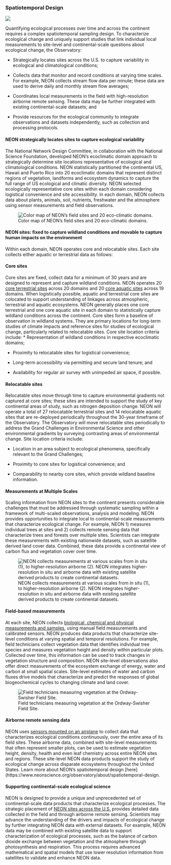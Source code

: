 ### Spatiotemporal Design

![](../Img/NEON_Earth.png)

Quantifying ecological processes over time and across the continent requires a complex spatiotemporal sampling design. To characterize ecological change and uniquely support studies that link individual local measurements to site-level and continental-scale questions about ecological change, the Observatory:

* Strategically locates sites across the U.S. to capture variability in ecological and climatological conditions;

* Collects data that monitor and record conditions at varying time scales. For example, NEON collects stream flow data per minute; these data are used to derive daily and monthly stream flow averages;

* Coordinates local measurements in the field with high-resolution airborne remote sensing. These data may be further integrated with existing continental-scale datasets; and

* Provide resources for the ecological community to integrate observations and datasets independently, such as collection and processing protocols.

#### NEON strategically locates sites to capture ecological variability
The National Network Design Committee, in collaboration with the National Science Foundation, developed NEON’s ecoclimatic domain approach to strategically determine site locations representative of ecological and climatological conditions. NEON statistically partitioned the continental US, Hawaii and Puerto Rico into 20 ecoclimatic domains that represent distinct regions of vegetation, landforms and ecosystem dynamics to capture the full range of US ecological and climatic diversity. NEON selected ecologically representative core sites within each domain considering logistical convenience and site accessibility. In each domain, NEON collects data about plants, animals, soil, nutrients, freshwater and the atmosphere using sensor measurements and field observations.

![Color map of NEON's field sites and 20 eco-climatic domains.](../Img/FieldSite_map.png)

#### NEON sites: fixed to capture wildland conditions and movable to capture human impacts on the environment
Within each domain, NEON operates core and relocatable sites. Each site collects either aquatic or terrestrial data as follows:

#### Core sites
Core sites are fixed, collect data for a minimum of 30 years and are designed to represent and capture wildland conditions. NEON operates 20 [core terrestrial sites](https://www.neonscience.org/field-sites/types-neon-field-sites) across 20 domains and 20 [core aquatic sites](https://www.neonscience.org/field-sites/types-neon-field-sites) across 19 domains. When logistically possible, aquatic and terrestrial core sites are colocated to support understanding of linkages across atmospheric, terrestrial and aquatic ecosystems. NEON generally places one core terrestrial and one core aquatic site in each domain to statistically capture wildland conditions across the continent. Core sites form a baseline of observation in wildland systems. They are primary locations for long-term studies of climate impacts and reference sites for studies of ecological change, particularly related to relocatable sites. Core site location criteria include:
* Representation of wildland conditions in respective ecoclimatic domains;

* Proximity to relocatable sites for logistical convenience;

* Long-term accessibility via permitting and secure land tenure; and

* Availability for regular air survey with unimpeded air space, if possible.

#### Relocatable sites
Relocatable sites move through time to capture environmental gradients not captured at core sites; these sites are intended to support the study of key continental areas of study, such as nitrogen deposition change. NEON will operate a total of 27 relocatable terrestrial sites and 14 relocatable aquatic sites that are re-deployed periodically throughout the 30-year timeframe of the Observatory. The Observatory will move relocatable sites periodically to address the Grand Challenges in Environmental Science and other environmental gradients by surveying contrasting areas of environmental change. Site location criteria include:

* Location in an area subject to ecological phenomena, specifically relevant to the Grand Challenges;

* Proximity to core sites for logistical convenience; and

* Comparability to nearby core sites, which provide wildland baseline information.

#### Measurements at Multiple Scales
Scaling information from NEON sites to the continent presents considerable challenges that must be addressed through systematic sampling within a framework of multi-scaled observations, analysis and modeling. NEON provides opportunities to integrate local to continental-scale measurements that characterize ecological change. For example, NEON 1) measures individual trees at sites and 2) collects remote sensing data that characterize trees and forests over multiple sites. Scientists can integrate these measurements with existing nationwide datasets, such as satellite derived land cover data. Combined, these data provide a continental view of carbon flux and vegetation cover over time.

![NEON collects measurements at various scales from in situ (1), to higher-resolution airborne (2). NEON integrates higher-resolution in situ and airborne data with existing satellite derived products to create continental datasets.](../Img/NEON_measuring_scale.png)

#### Field-based measurements
At each site, NEON collects [biological, chemical and physical measurements and samples](https://www.neonscience.org/science-design/collection-methods), using manual field measurements and calibrated sensors. NEON produces data products that characterize site-level conditions at varying spatial and temporal resolutions. For example, field technicians collect vegetation data that identifies individual tree species and measures vegetation height and density within particular plots. Collected over time, this information can be used to track changes in vegetation structure and composition. NEON site-level observations also offer direct measurements of the ecosystem exchange of energy, water and carbon at small spatial scales. Site-level estimates of water and carbon fluxes drive models that characterize and predict the responses of global biogeochemical cycles to changing climate and land cover.

![Field technicians measuring vegetation at the Ordway-Swisher Field Site.](../Img/NEON_technicians_working.jpg)

#### Airborne remote sensing data
NEON uses [sensors mounted on an airplane](https://www.neonscience.org/data-collection/airborne-remote-sensing) to collect data that characterizes ecological conditions continuously, over the entire area of its field sites. These airborne data, combined with site-level measurements that often represent smaller plots, can be used to estimate vegetation height, density, health and even leaf chemistry across entire NEON sites and regions. These site-level NEON data products support the study of ecological change across disparate ecosystems throughout the United States. Learn more about NEON's spatiotemporal design [here](https://www.neonscience.org/observatory/about/spatiotemporal-design.

#### Supporting continental-scale ecological science
NEON is designed to provide a unique and unprecedented set of continental-scale data products that characterize ecological processes. The strategic placement of [NEON sites across the U.S.](https://www.neonscience.org/science-design/field-sites) provides detailed data collected in the field and through airborne remote sensing. Scientists may advance the understanding of the drivers and impacts of ecological change by further integrating NEON data with external datasets. For example, NEON data may be combined with existing satellite data to support characterization of ecological processes, such as the balance of carbon dioxide exchange between vegetation and the atmosphere through photosynthesis and respiration. This process requires advanced mathematical and spatial models that use lower resolution information from satellites to validate and enhance NEON data.
